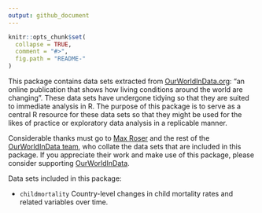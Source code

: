 ```yaml
---
output: github_document
---
```


<!-- README.md is generated from README.Rmd. Please edit that file -->

```r
knitr::opts_chunk$set(
  collapse = TRUE,
  comment = "#>",
  fig.path = "README-"
)
```

This package contains data sets extracted from [OurWorldInData.org](https://ourworldindata.org): "an online publication that shows how living conditions around the world are changing". These data sets have undergone tidying so that they are suited to immediate analysis in R. The purpose of this package is to serve as a central R resource for these data sets so that they might be used for the likes of practice or exploratory data analysis in a replicable manner.

Considerable thanks must go to [Max Roser](http://www.maxroser.com/about/) and the rest of the [OurWorldInData team](https://ourworldindata.org/about/), who collate the data sets that are included in this package. If you appreciate their work and make use of this package, please consider supporting [OurWorldInData](https://ourworldindata.org/support/).

Data sets included in this package:

- `childmortality` Country-level changes in child mortality rates and related variables over time.
